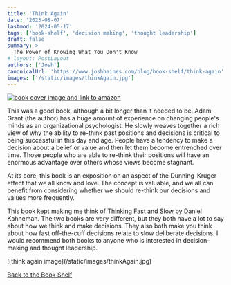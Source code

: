 ```yaml
---
title: 'Think Again'
date: '2023-08-07'
lastmod: '2024-05-17'
tags: ['book-shelf', 'decision making', 'thought leadership']
draft: false
summary: >
  The Power of Knowing What You Don't Know
# layout: PostLayout
authors: ['Josh']
canonicalUrl: 'https://www.joshhaines.com/blog/book-shelf/think-again'
images: ['/static/images/thinkAgain.jpg']
---
```


<div className="mx-auto w-1/3">
  <a href="https://www.amazon.com/Think-Again-Power-Knowing-What/dp/1984878107">
    <img
      alt="book cover image and link to amazon"
      src="https://m.media-amazon.com/images/I/4157F9KUmML._SY445_SX342_.jpg"
    />
  </a>
</div>

This was a good book, although a bit longer than it needed to be. Adam Grant (the author) has a huge amount of experience on changing people's minds as an organizational psychologist. He slowly weaves together a rich view of why the ability to re-think past positions and decisions is critical to being successful in this day and age. People have a tendency to make a decision about a belief or value and then let them become entrenched over time. Those people who are able to re-think their positions will have an enormous advantage over others whose views become stagnant.

At its core, this book is an exposition on an aspect of the Dunning-Kruger effect that we all know and love. The concept is valuable, and we all can benefit from considering whether we should re-think our decisions and values more frequently.

This book kept making me think of [Thinking Fast and Slow](/blog/book-shelf/thinking-fast-and-slow) by Daniel Kahneman. The two books are very different, but they both have a lot to say about how we think and make decisions. They also both make you think about how fast off-the-cuff decisions relate to slow deliberate decisions. I would recommend both books to anyone who is interested in decision-making and thought leadership.

<div className="-mx-2 flex flex-wrap justify-center overflow-hidden xl:-mx-2">
  <div className="my-1 w-full overflow-hidden px-2 xl:my-1 xl:w-3/4 xl:px-2">
    ![think again image](/static/images/thinkAgain.jpg)
  </div>
</div>

[Back to the Book Shelf](/blog/book-shelf)
